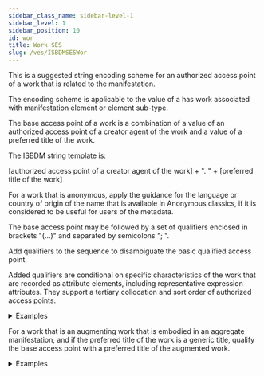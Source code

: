 ```yaml
---
sidebar_class_name: sidebar-level-1
sidebar_level: 1
sidebar_position: 10
id: wor
title: Work SES
slug: /ves/ISBDMSESWor
---
```


<div className="guid">

This is a suggested string encoding scheme for an authorized access point of a work that is related to the manifestation.

The encoding scheme is applicable to the value of a <InLink href="/relationships/1001">has work associated with manifestation</InLink> element or element sub-type.

</div>

<div className="guid">

The base access point of a work is a combination of a value of an authorized access point of a creator agent of the work and a value of a preferred title of the work.

The ISBDM string template is:

[authorized access point of a creator agent of the work] + ". " + [preferred title of the work]

</div>

<div className="guid">

For a work that is anonymous, apply the guidance for the language or country of origin of the name that is available in <OutLink href="https://www.ifla.org/g/cataloguing/anonymous-classics/">Anonymous classics</OutLink>, if it is considered to be useful for users of the metadata.

</div>

<div className="guid">

The base access point may be followed by a set of qualifiers enclosed in brackets "(...)" and separated by semicolons "; ".

Add qualifiers to the sequence to disambiguate the basic qualified access point.

Added qualifiers are conditional on specific characteristics of the work that are recorded as attribute elements, including representative expression attributes. They support a tertiary collocation and sort order of authorized access points.

<details>
  <summary>Examples</summary>

  | Relation | Example |
  |----------|----------|
  | has work embodied in manifestation | "Bonnard, Pierre, 1867-1947. Café" |

  *Full example*: <InLink href="/fullex/fx066">Coffee (2003; Tate; card)</InLink>. The base access point is not qualified.

  ---

  | Relation | Example |
  |----------|----------|
  | has work embodied in manifestation | "Gayford, Martin, 1952-. Spring cannot be cancelled (text)" |

  *Full example*: <InLink href="/fullex/fx063">Spring cannot be cancelled (2022; Thames & Hudson; volume)</InLink>. The base access point is qualified by a value of a category of content of a representative expression.

</details>
</div>

<div className="guid">

For a work that is an augmenting work that is embodied in an aggregate manifestation, and if the preferred title of the work is a generic title, qualify the base access point with a preferred title of the augmented work.

<details>
  <summary>Examples</summary>

  | Relation | Example |
  |----------|----------|
  | has work associated with manifestation | "Blythe, Ronald, 1922-2023. Introduction (Emma)" |

  The work augments another work that is embodied in the same manifestation.

</details>
</div>